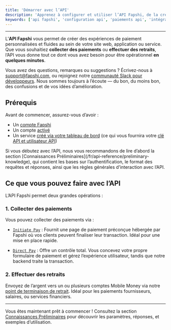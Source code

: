 ---
title: 'Démarrer avec l’API'
description: 'Apprenez à configurer et utiliser l’API Fapshi, de la création des clés API à l’envoi de requêtes authentifiées, en passant par la compréhension de sa structure et de ses fonctionnalités.'
keywords: ['api fapshi', 'configuration api', 'paiements api', 'intégration de paiements', 'api développeur']
---

---

L’**API Fapshi** vous permet de créer des expériences de paiement personnalisées et fluides au sein de votre site web, application ou service. Que vous souhaitiez **collecter des paiements** ou **effectuer des retraits**, l’API vous donne tout ce dont vous avez besoin pour être opérationnel **en quelques minutes**.

Vous avez des questions, remarques ou suggestions ? Écrivez-nous à [support@fapshi.com](mailto:support@fapshi.com), ou rejoignez notre [communauté Slack pour développeurs](https://fapshicommunity.slack.com/archives/C034Q50QB6U). Nous sommes toujours à l’écoute — du bon, du moins bon, des confusions et de vos idées d’amélioration.

## Prérequis

Avant de commencer, assurez-vous d’avoir :

- Un [compte Fapshi](https://dashboard.fapshi.com/register)
- Un compte [activé](/fr/guides/getting-started/activate-account)
- Un service [créé via votre tableau de bord](/fr/api-reference/create-a-service) (ce qui vous fournira votre [clé API et utilisateur API](/fr/api-reference/preliminary-knowledge/api-credentials))

<Note>
Si vous débutez avec l’API, nous vous recommandons de lire d’abord la section [Connaissances Préliminaires](/fr/api-reference/preliminary-knowledge), qui contient les bases sur l’authentification, le format des requêtes et réponses, ainsi que les règles générales d’interaction avec l’API.
</Note>

## Ce que vous pouvez faire avec l’API

L’API Fapshi permet deux grandes opérations :

### 1. **Collecter des paiements**

Vous pouvez collecter des paiements via :

- [`Initiate Pay`](/fr/api-reference/endpoint/initiate-pay) : Fournit une page de paiement préconçue hébergée par Fapshi où vos clients peuvent finaliser leur transaction. Idéal pour une mise en place rapide.

- [`Direct Pay`](/fr/api-reference/endpoint/direct-pay) : Offre un contrôle total. Vous concevez votre propre formulaire de paiement et gérez l’expérience utilisateur, tandis que notre backend traite la transaction.

### 2. **Effectuer des retraits**

Envoyez de l’argent vers un ou plusieurs comptes Mobile Money via notre [point de terminaison de retrait](/fr/api-reference/endpoint/payout). Idéal pour les paiements fournisseurs, salaires, ou services financiers.

---

Vous êtes maintenant prêt à commencer ! Consultez la section [Connaissances Préliminaires](/fr/api-reference/preliminary-knowledge) pour découvrir les paramètres, réponses, et exemples d’utilisation.
